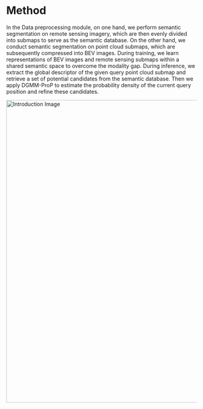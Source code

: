 # Method

In the Data preprocessing module, on one hand, we perform semantic segmentation on remote sensing imagery, which are then evenly divided into submaps to serve as the semantic database. On the other hand, we conduct semantic segmentation on point cloud submaps, which are subsequently compressed into BEV images. During training, we learn representations of BEV images and remote sensing submaps within a shared semantic space to overcome the modality gap. During inference, we extract the global descriptor of the given query point cloud submap and retrieve a set of potential candidates from the semantic database. Then we apply DGMM-ProP to estimate the probability density of the current query position and refine these candidates.


<img src="./img_framework_0307.jpg" alt="Introduction Image" width="800" style="display: block; margin-left: auto; margin-right: auto;" />
